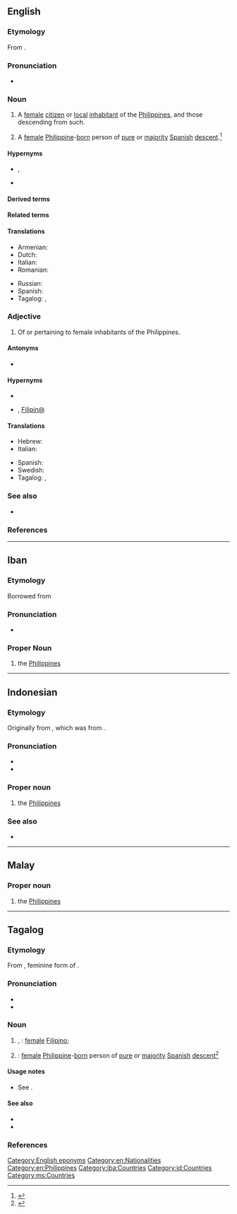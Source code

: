 {{also|filipina|Filipin@}}
==English==

===Etymology===
From {{bor|en|es|filipina|g=f|pos=feminine form of {{m|es|filipino}}}}.

===Pronunciation===
* {{IPA|en|/fɪlɪˈpiːnə/}}

===Noun===
{{en-noun}}

# {{lb|en|countable}} A [[female]] [[citizen]] or [[local]] [[inhabitant]] of the [[Philippines]], and those descending from such.
#: {{syn|en|Pinay}}
# {{lb|en|obsolete|historical|countable}} A [[female]] [[Philippine]]-[[born]] person of [[pure]] or [[majority]] [[Spanish]] [[descent]].<ref>{{cite-journal|last=Wickberg|first=E.|date=March 1964|title=The Chinese Mestizo in Philippine History|url=https://kuscholarworks.ku.edu/bitstream/handle/1808/1129/CEAS.1964.n10.pdf?sequence=1|journal=Journal of Southeast Asian History|volume=5|pages=63|via=KU ScholarWorks}}</ref>
#: {{syn|en|Spaniard|Spanish}}

====Hypernyms====
* {{sense|female inhabitant}} {{l|en|Filipinx}}, {{l|en|Filipin@}}
* {{sense|female inhabitant}} {{l|en|Filipino}} {{q|male form covering all genders}}

====Derived terms====
{{col3|en|
|Filipinx
|Filipin@
}}

====Related terms====
{{col3|en|
|Filipino
}}

====Translations====
{{trans-top|A female native or inhabitant of the Philippines}}
* Armenian: {{t|hy|ֆիլիպինուհի}}
* Dutch: {{t+|nl|Filipijnse|f}}
* Italian: {{t|it|filippina|f}}
* Romanian: {{t+|ro|filipineză|f}}
{{trans-mid}}
* Russian: {{t+|ru|филиппинка|f}}
* Spanish: {{t+|es|filipina|f}}
* Tagalog: {{t|tl|Pilipina}}, {{t|tl|Pinay}}
{{trans-bottom}}

===Adjective===
{{en-adj|-}}

# Of or pertaining to female inhabitants of the Philippines.

====Antonyms====
* {{l|en|Filipino}}

====Hypernyms====
* {{l|en|Philippine}}
* {{l|en|Filipino}}, [[Filipin@]]

====Translations====
{{trans-top|Of or pertaining to female natives or inhabitants of the Philippines}}
* Hebrew: {{t|he|פיליפינית|tr=filipinit}}
* Italian: {{t|it|filippina|f}} {{qualifier|not gender-specific}}
{{trans-mid}}
* Spanish: {{t+|es|filipina|f}} {{qualifier|not gender-specific}}
* Swedish: {{t+|sv|filippinsk}} {{qualifier|not gender-specific}}
* Tagalog: {{t|tl|Pilipina}}, {{t|tl|Pinay}}
{{trans-bottom}}

===See also===
* {{l|en|Filipino}}

===References===
<references/>

[[Category:English eponyms]]
[[Category:en:Nationalities]]
[[Category:en:Philippines]]

----

==Iban==

===Etymology===
Borrowed from {{bor|iba|en|Philippines}}

===Pronunciation===
* {{IPA|iba|/filipina/}}

===Proper Noun===
{{head|iba|proper noun}}

# the [[Philippines]]
[[Category:iba:Countries]]
----

==Indonesian==
{{wikipedia|lang=id}}

===Etymology===
Originally from {{der|id|es|Filipinas}}, which was from {{m|es|Felipe|tr=the name of a king of {{m|en|Spain}}}}.

===Pronunciation===
* {{IPA|id|[filiˈpina]|}}
* {{hyphenation|id|Fi|li|pi|na}}

===Proper noun===
{{head|id|proper noun}}

# the [[Philippines]]

===See also===
* {{list:countries of Asia/id}}

[[Category:id:Countries]]

----

==Malay==

===Proper noun===
{{head|ms|proper noun}}

# the [[Philippines]]

[[Category:ms:Countries]]

----

==Tagalog==

===Etymology===
From {{bor|tl|es|filipina|g=f}}, feminine form of {{m|es|filipino}}.

===Pronunciation===
* {{hyph|tl|Fi|li|pi|na}}
* {{tl-IPA|pilipina}}

===Noun===
{{tl-noun|m=Filipino}}

# {{lb|tl|proscribed}} {{alt form|tl|Pilipina|nocap=1}}, {{feminine of|tl|Pilipino}}: [[female]] [[Filipino]]; {{l|en|Filipina}} {{gl|person}}
# {{lb|tl|obsolete|historical}} {{feminine of|tl|Pilipino}}: [[female]] [[Philippine]]-[[born]] person of [[pure]] or [[majority]] [[Spanish]] [[descent]]<ref>{{cite-journal|last=Wickberg|first=E.|date=March 1964|title=The Chinese Mestizo in Philippine History|url=https://kuscholarworks.ku.edu/bitstream/handle/1808/1129/CEAS.1964.n10.pdf?sequence=1|journal=Journal of Southeast Asian History|volume=5|pages=63|via=KU ScholarWorks}}</ref>

====Usage notes====
* See {{l|tl|Filipino#Usage notes}}.

====See also====
* {{l|tl|Espanyola}}
* {{l|tl|Kastila}}

===References===
<references/>